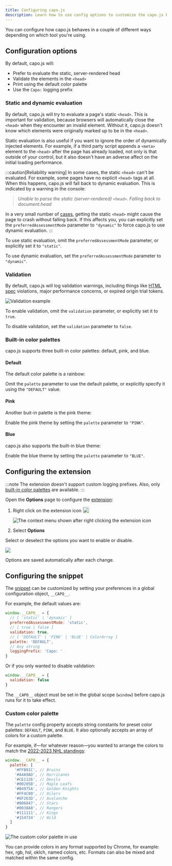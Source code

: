 ```yaml
---
title: Configuring capo.js
description: Learn how to use config options to customize the capo.js behavior
---
```



You can configure how capo.js behaves in a couple of different ways depending on which tool you're using.

## Configuration options

By default, capo.js will:
  - Prefer to evaluate the static, server-rendered head
  - Validate the elements in the `<head>`
  - Print using the default color palette
  - Use the `Capo:` logging prefix

### Static and dynamic evaluation

By default, capo.js will try to evaluate a page's static `<head>`. This is important for validation, because browsers will automatically close the `<head>` when they encounter an invalid element. Without it, capo.js doesn't know which elements were originally marked up to be in the `<head>`.

Static evaluation is also useful if you want to ignore the order of dynamically injected elements. For example, if a third party script appends a `<meta>` element to the `<head>` after the page has already loaded, not only is that outside of your control, but it also doesn't have an adverse affect on the initial loading performance.

:::caution[Reliability warning]
In some cases, the static `<head>` can't be evaluated. For example, some pages have no explicit `<head>` tags at all. When this happens, capo.js will fall back to dynamic evaluation. This is indicated by a warning in the console:

> _Unable to parse the static (server-rendered) `<head>`. Falling back to document.head_

In a very small number of [cases](https://github.com/rviscomi/capo.js/issues/31), getting the static `<head>` might cause the page to crash without falling back. If this affects you, you can explicitly set the `preferredAssessmentMode` parameter to `"dynamic"` to force capo.js to use dynamic evaluation.
:::

To use static evaluation, omit the `preferredAssessmentMode` parameter, or explicitly set it to `"static"`.

To use dynamic evaluation, set the `preferredAssessmentMode` parameter to `"dynamic"`.

### Validation

By default, capo.js will log validation warnings, including things like [HTML spec](https://html.spec.whatwg.org/multipage/semantics.html#the-head-element) violations, major performance concerns, or expired origin trial tokens.

![Validation example](/capo.js/img/validation-csp.png)

To enable validation, omit the `validation` parameter, or explicitly set it to `true`.

To disable validation, set the `validation` parameter to `false`.

### Built-in color palettes

capo.js supports three built-in color palettes: default, pink, and blue.

#### Default

The default color palette is a rainbow:

<CapoPalette colors='[
  "#9e0142",
  "#d53e4f",
  "#f46d43",
  "#fdae61",
  "#fee08b",
  "#e6f598",
  "#abdda4",
  "#66c2a5",
  "#3288bd",
  "#5e4fa2",
  "#cccccc"
]' />

Omit the `palette` parameter to use the default palette, or explicitly specify it using the `"DEFAULT"` value.

#### Pink

Another buit-in palette is the pink theme:

<CapoPalette colors='[
  "oklch(5% .1 320)",
  "oklch(13% .2 320)",
  "oklch(25% .2 320)",
  "oklch(35% .25 320)",
  "oklch(50% .27 320)",
  "oklch(67% .31 320)",
  "oklch(72% .25 320)",
  "oklch(80% .2 320)",
  "oklch(90% .1 320)",
  "oklch(99% .05 320)",
  "#ccc"
]' />

Enable the pink theme by setting the `palette` parameter to `"PINK"`.

#### Blue

capo.js also supports the built-in blue theme:

<CapoPalette colors='[
  "oklch(5% .1 200)",
  "oklch(13% .2 200)",
  "oklch(25% .2 200)",
  "oklch(35% .25 200)",
  "oklch(50% .27 200)",
  "oklch(67% .31 200)",
  "oklch(72% .25 200)",
  "oklch(80% .2 200)",
  "oklch(90% .1 200)",
  "oklch(99% .05 200)",
  "#ccc"
]' />

Enable the blue theme by setting the `palette` parameter to `"BLUE"`.

## Configuring the extension

:::note
The extension doesn't support custom logging prefixes. Also, only [built-in color palettes](#built-in-color-palettes) are available.
:::

Open the **Options** page to configure the [extension](/capo.js/user/extension/):

1. Right click on the extension icon <img src="/capo.js/img/capo256.png" style="display: inline; width: 20px; vertical-align: text-bottom; margin: 0;"/>

    ![The context menu shown after right clicking the extension icon](/capo.js/img/crx-menu.png)

2. Select **Options**

Select or deselect the options you want to enable or disable.

<picture>
    <source srcset="/capo.js/img/crx-options-light.png" media="(prefers-color-scheme: dark)"/>
    <img src="/capo.js/img/crx-options-dark.png"/>
</picture>

Options are saved automatically after each change.

## Configuring the snippet

The [snippet](/capo.js/user/snippet/) can be customized by setting your preferences in a global configuration object, `__CAPO__`.

For example, the default values are:

```js
window.__CAPO__ = {
  // [ 'static' | 'dynamic' ]
  preferredAssessmentMode: 'static',
  // [ true | false ]
  validation: true,
  // [ 'DEFAULT' | 'PINK' | 'BLUE' | ColorArray ]
  palette: 'DEFAULT',
  // Any string
  loggingPrefix: 'Capo: '
}
```

Or if you only wanted to disable validation:

```js
window.__CAPO__ = {
  validation: false
}
```

The `__CAPO__` object must be set in the global scope (`window`) before capo.js runs for it to take effect.

### Custom color palette

The `palette` config property accepts string constants for preset color palettes: `DEFAULT`, `PINK`, and `BLUE`. It also optionally accepts an array of colors for a custom palette.

For example, if—for whatever reason—you wanted to arrange the colors to match the [2022-2023 NHL standings](https://www.nhl.com/standings/2022/league):

<CapoPalette colors='[
  "#FFB81C",
  "#A4A9AD",
  "#CE1126",
  "#00205B",
  "#B4975A",
  "#FF4C00",
  "#6F263D",
  "#006847",
  "#0038A8",
  "#111111",
  "#154734"
]' />

```js
window.__CAPO__ = {
  palette: [
    '#FFB81C', // Bruins
    '#A4A9AD', // Hurricanes
    '#CE1126', // Devils
    '#00205B', // Maple Leafs
    '#B4975A', // Golden Knights
    '#FF4C00', // Oilers
    '#6F263D', // Avalanche
    '#006847', // Stars
    '#0038A8', // Rangers
    '#111111', // Kings
    '#154734'  // Wild
  ]
}
```

![The custom color palette in use](/capo.js/img/custom-palette.png)

You can provide colors in any format supported by Chrome, for example: hex, rgb, hsl, oklch, named colors, etc. Formats can also be mixed and matched within the same config.

